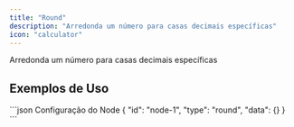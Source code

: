 ```yaml
---
title: "Round"
description: "Arredonda um número para casas decimais específicas"
icon: "calculator"
---
```


<Card title="O que faz?" icon="lightbulb" iconType="duotone">
  Arredonda um número para casas decimais específicas
</Card>


## Exemplos de Uso

<Tabs>
  <Tab title="Exemplo Básico">
    
  </Tab>
</Tabs>

<CodeGroup>
```json Configuração do Node
{
  "id": "node-1",
  "type": "round",
  "data": {}
}
```
</CodeGroup>
